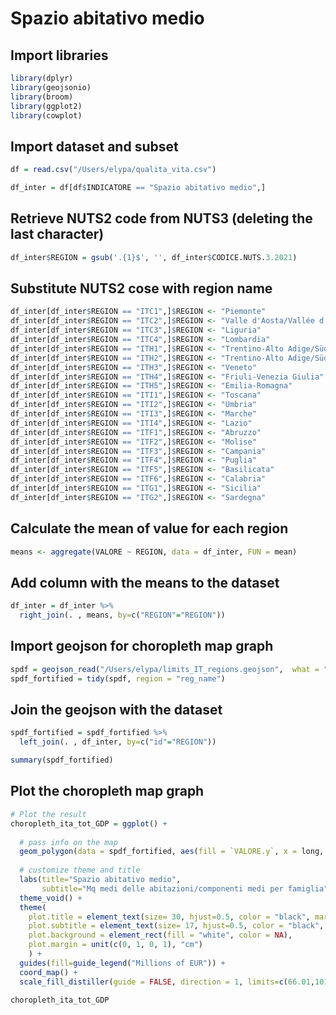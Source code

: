 # Spazio abitativo medio

## Import libraries
```r

library(dplyr)
library(geojsonio)
library(broom)
library(ggplot2)
library(cowplot)

```

## Import dataset and subset
```r
df = read.csv("/Users/elypa/qualita_vita.csv")

df_inter = df[df$INDICATORE == "Spazio abitativo medio",]
```

## Retrieve NUTS2 code from NUTS3 (deleting the last character)
```r
df_inter$REGION = gsub('.{1}$', '', df_inter$CODICE.NUTS.3.2021)
```

## Substitute NUTS2 cose with region name
```r
df_inter[df_inter$REGION == "ITC1",]$REGION <- "Piemonte"
df_inter[df_inter$REGION == "ITC2",]$REGION <- "Valle d'Aosta/Vallée d'Aoste"
df_inter[df_inter$REGION == "ITC3",]$REGION <- "Liguria"
df_inter[df_inter$REGION == "ITC4",]$REGION <- "Lombardia"
df_inter[df_inter$REGION == "ITH1",]$REGION <- "Trentino-Alto Adige/Südtirol"
df_inter[df_inter$REGION == "ITH2",]$REGION <- "Trentino-Alto Adige/Südtirol"
df_inter[df_inter$REGION == "ITH3",]$REGION <- "Veneto"
df_inter[df_inter$REGION == "ITH4",]$REGION <- "Friuli-Venezia Giulia"
df_inter[df_inter$REGION == "ITH5",]$REGION <- "Emilia-Romagna"
df_inter[df_inter$REGION == "ITI1",]$REGION <- "Toscana"
df_inter[df_inter$REGION == "ITI2",]$REGION <- "Umbria"
df_inter[df_inter$REGION == "ITI3",]$REGION <- "Marche"
df_inter[df_inter$REGION == "ITI4",]$REGION <- "Lazio"
df_inter[df_inter$REGION == "ITF1",]$REGION <- "Abruzzo"
df_inter[df_inter$REGION == "ITF2",]$REGION <- "Molise"
df_inter[df_inter$REGION == "ITF3",]$REGION <- "Campania"
df_inter[df_inter$REGION == "ITF4",]$REGION <- "Puglia"
df_inter[df_inter$REGION == "ITF5",]$REGION <- "Basilicata"
df_inter[df_inter$REGION == "ITF6",]$REGION <- "Calabria"
df_inter[df_inter$REGION == "ITG1",]$REGION <- "Sicilia"
df_inter[df_inter$REGION == "ITG2",]$REGION <- "Sardegna"

```

## Calculate the mean of value for each region
```r
means <- aggregate(VALORE ~ REGION, data = df_inter, FUN = mean)

```

## Add column with the means to the dataset
```r

df_inter = df_inter %>%
  right_join(. , means, by=c("REGION"="REGION"))

```

## Import geojson for choropleth map graph
```r
spdf = geojson_read("/Users/elypa/limits_IT_regions.geojson",  what = "sp")
spdf_fortified = tidy(spdf, region = "reg_name")
```

## Join the geojson with the dataset
```r
spdf_fortified = spdf_fortified %>%
  left_join(. , df_inter, by=c("id"="REGION"))

summary(spdf_fortified)
```

## Plot the choropleth map graph
```r

# Plot the result
choropleth_ita_tot_GDP = ggplot() +
  
  # pass info on the map
  geom_polygon(data = spdf_fortified, aes(fill = `VALORE.y`, x = long, y = lat, group = group), color="black") +
  
  # customize theme and title
  labs(title="Spazio abitativo medio", 
       subtitle="Mq medi delle abitazioni/componenti medi per famiglia") +
  theme_void() +
  theme(
    plot.title = element_text(size= 30, hjust=0.5, color = "black", margin = margin(b = -0.1, t = 0.4, l = 2, unit = "cm"), face = "italic"),
    plot.subtitle = element_text(size= 17, hjust=0.5, color = "black", margin = margin(b = -0.1, t = 0.43, l = 2, unit = "cm"), face = "italic"),
    plot.background = element_rect(fill = "white", color = NA),
    plot.margin = unit(c(0, 1, 0, 1), "cm")
    ) +
  guides(fill=guide_legend("Millions of EUR")) +
  coord_map() +
  scale_fill_distiller(guide = FALSE, direction = 1, limits=c(66.01,101.88))

choropleth_ita_tot_GDP

```